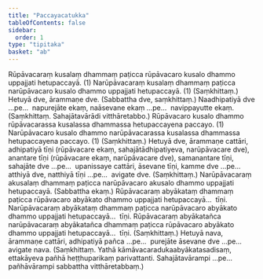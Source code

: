 ```yaml
---
title: "Paccayacatukka"
tableOfContents: false
sidebar:
  order: 1
type: "tipitaka"
basket: "ab"
---
```



<DynamicBreadcrumb />

<Division number="71">

<Paragraph number="2528">
Rūpāvacaraṃ kusalaṃ dhammaṃ paṭicca rūpāvacaro kusalo dhammo uppajjati hetupaccayā. (1)
</Paragraph>

<Paragraph number="2529">
Narūpāvacaraṃ kusalaṃ dhammaṃ paṭicca narūpāvacaro kusalo dhammo uppajjati hetupaccayā. (1) (Saṃkhittaṃ.)
</Paragraph>

</Division>
<Division number="72">

<Paragraph number="2530">
Hetuyā dve, ārammaṇe dve. (Sabbattha dve, saṃkhittaṃ.)
</Paragraph>

<Paragraph number="2531">
Naadhipatiyā dve …pe…  napurejāte ekaṃ, naāsevane ekaṃ …pe…  navippayutte ekaṃ. (Saṃkhittaṃ. Sahajātavārādi vitthāretabbo.)
</Paragraph>

</Division>
<Division number="73">

<Paragraph number="2532">
Rūpāvacaro kusalo dhammo rūpāvacarassa kusalassa dhammassa hetupaccayena paccayo. (1)
</Paragraph>

<Paragraph number="2533">
Narūpāvacaro kusalo dhammo narūpāvacarassa kusalassa dhammassa hetupaccayena paccayo. (1) (Saṃkhittaṃ.)
</Paragraph>

</Division>
<Division number="74">

<Paragraph number="2534">
Hetuyā dve, ārammaṇe cattāri, adhipatiyā tīṇi (rūpāvacare ekaṃ, sahajātādhipatiyeva, narūpāvacare dve), anantare tīṇi (rūpāvacare ekaṃ, narūpāvacare dve), samanantare tīṇi, sahajāte dve …pe…  upanissaye cattāri, āsevane tīṇi, kamme dve …pe…  atthiyā dve, natthiyā tīṇi …pe…  avigate dve. (Saṃkhittaṃ.)
</Paragraph>

</Division>
<Division number="75">

<Paragraph number="2535">
Narūpāvacaraṃ akusalaṃ dhammaṃ paṭicca narūpāvacaro akusalo dhammo uppajjati hetupaccayā. (Sabbattha ekaṃ.)
</Paragraph>

<Paragraph number="2536">
Rūpāvacaraṃ abyākataṃ dhammaṃ paṭicca rūpāvacaro abyākato dhammo uppajjati hetupaccayā…  tīṇi.
</Paragraph>

<Paragraph number="2537">
Narūpāvacaraṃ abyākataṃ dhammaṃ paṭicca narūpāvacaro abyākato dhammo uppajjati hetupaccayā…  tīṇi.
</Paragraph>

<Paragraph number="2538">
Rūpāvacaraṃ abyākatañca narūpāvacaraṃ abyākatañca dhammaṃ paṭicca rūpāvacaro abyākato dhammo uppajjati hetupaccayā…  tīṇi. (Saṃkhittaṃ.)
</Paragraph>

</Division>
<Division number="76">

<Paragraph number="2539">
Hetuyā nava, ārammaṇe cattāri, adhipatiyā pañca …pe…  purejāte āsevane dve …pe…  avigate nava. (Saṃkhittaṃ. Yathā kāmāvacaradukaabyākatasadisaṃ, ettakāyeva pañhā heṭṭhuparikaṃ parivattanti. Sahajātavārampi …pe…  pañhāvārampi sabbattha vitthāretabbaṃ.)
</Paragraph>
</Division>